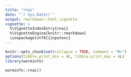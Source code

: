 ```yaml
---
title: "rnai"
date: "`r Sys.Date()`"
output: rmarkdown::html_vignette
vignette: >
  %\VignetteIndexEntry{rnai}
  %\VignetteEngine{knitr::rmarkdown}
  \usepackage[utf8]{inputenc}
---
```


```r
knitr::opts_chunk$set(collapse = TRUE, comment = "#>")
options(tibble.print_min = 4L, tibble.print_max = 4L)
library(worminfo)
```

`worminfo::rnai()`
